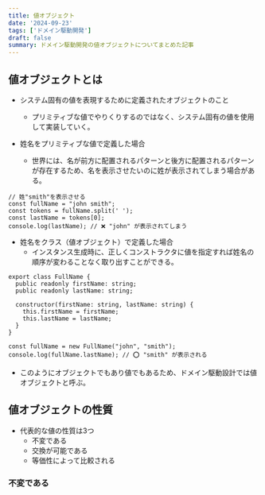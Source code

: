 ```yaml
---
title: 値オブジェクト
date: '2024-09-23'
tags: ['ドメイン駆動開発']
draft: false
summary: ドメイン駆動開発の値オブジェクトについてまとめた記事
---
```


## 値オブジェクトとは
- システム固有の値を表現するために定義されたオブジェクトのこと
  - プリミティブな値でやりくりするのではなく、システム固有の値を使用して実装していく。

- 姓名をプリミティブな値で定義した場合
  - 世界には、名が前方に配置されるパターンと後方に配置されるパターンが存在するため、名を表示させたいのに姓が表示されてしまう場合がある。
```
// 姓"smith"を表示させる
const fullName = "john smith";
const tokens = fullName.split(' ');
const lastName = tokens[0];
console.log(lastName); // ❌ "john" が表示されてしまう
```

- 姓名をクラス（値オブジェクト）で定義した場合
  - インスタンス生成時に、正しくコンストラクタに値を指定すれば姓名の順序が変わることなく取り出すことができる。
```
export class FullName {
  public readonly firstName: string;
  public readonly lastName: string;

  constructor(firstName: string, lastName: string) {
    this.firstName = firstName;
    this.lastName = lastName;
  }
}
```
```
const fullName = new FullName("john", "smith");
console.log(fullName.lastName); // ⭕️ "smith" が表示される
```
- このようにオブジェクトでもあり値でもあるため、ドメイン駆動設計では値オブジェクトと呼ぶ。

## 値オブジェクトの性質
- 代表的な値の性質は3つ
  - 不変である
  - 交換が可能である
  - 等価性によって比較される

### 不変である
